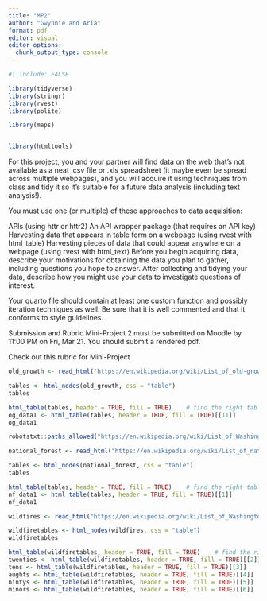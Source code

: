 ```yaml
---
title: "MP2"
author: "Gwynnie and Aria"
format: pdf
editor: visual
editor_options: 
  chunk_output_type: console
---
```


```r
#| include: FALSE

library(tidyverse)
library(stringr)
library(rvest)
library(polite)

library(maps)


library(htmltools)
```

For this project, you and your partner will find data on the web that’s not available as a neat .csv file or .xls spreadsheet (it maybe even be spread across multiple webpages), and you will acquire it using techniques from class and tidy it so it’s suitable for a future data analysis (including text analysis!).

You must use one (or multiple) of these approaches to data acquisition:

APIs (using httr or httr2) An API wrapper package (that requires an API key) Harvesting data that appears in table form on a webpage (using rvest with html_table) Harvesting pieces of data that could appear anywhere on a webpage (using rvest with html_text) Before you begin acquiring data, describe your motivations for obtaining the data you plan to gather, including questions you hope to answer. After collecting and tidying your data, describe how you might use your data to investigate questions of interest.

Your quarto file should contain at least one custom function and possibly iteration techniques as well. Be sure that it is well commented and that it conforms to style guidelines.

Submission and Rubric Mini-Project 2 must be submitted on Moodle by 11:00 PM on Fri, Mar 21. You should submit a rendered pdf.

Check out this rubric for Mini-Project

```r
old_growth <- read_html("https://en.wikipedia.org/wiki/List_of_old-growth_forests")

tables <- html_nodes(old_growth, css = "table") 
tables

html_table(tables, header = TRUE, fill = TRUE)    # find the right table
og_data1 <- html_table(tables, header = TRUE, fill = TRUE)[[11]]  
og_data1
```

```r
robotstxt::paths_allowed("https://en.wikipedia.org/wiki/List_of_Washington_wildfires ")

national_forest <- read_html("https://en.wikipedia.org/wiki/List_of_national_forests_of_the_United_States")

tables <- html_nodes(national_forest, css = "table") 
tables

html_table(tables, header = TRUE, fill = TRUE)    # find the right table
nf_data1 <- html_table(tables, header = TRUE, fill = TRUE)[[1]]  
nf_data1
```


```r
wildfires <- read_html("https://en.wikipedia.org/wiki/List_of_Washington_wildfires")

wildfiretables <- html_nodes(wildfires, css = "table") 
wildfiretables

html_table(wildfiretables, header = TRUE, fill = TRUE)    # find the right table
twenties <- html_table(wildfiretables, header = TRUE, fill = TRUE)[[2]]  
tens <- html_table(wildfiretables, header = TRUE, fill = TRUE)[[3]]
aughts <- html_table(wildfiretables, header = TRUE, fill = TRUE)[[4]]
nintys <- html_table(wildfiretables, header = TRUE, fill = TRUE)[[5]]
minors <- html_table(wildfiretables, header = TRUE, fill = TRUE)[[6]]

```

